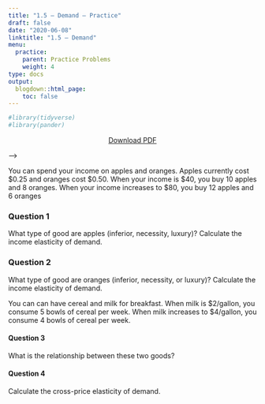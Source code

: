 ```yaml
---
title: "1.5 — Demand — Practice"
draft: false
date: "2020-06-08"
linktitle: "1.5 — Demand"
menu:
  practice:
    parent: Practice Problems
    weight: 4
type: docs
output:
  blogdown::html_page:
    toc: false
---
```

```r
#library(tidyverse)
#library(pander)
```

<p style="text-align:center"><a target="_blank" href="/practice/1.5-practice-pdf.pdf"><span class="btn btn-primary btn-lg"><i class="fas fa-file-pdf"></i> Download PDF</a></span></p>-->

You can spend your income on apples and oranges. Apples currently cost <span>&#36;</span>0.25 and oranges cost <span>&#36;</span>0.50. When your income is <span>&#36;</span>40, you buy 10 apples and 8 oranges. When your income increases to <span>&#36;</span>80, you buy 12 apples and 6 oranges

### Question 1
What type of good are apples (inferior, necessity, luxury)? Calculate the income elasticity of demand.

### Question 2
What type of good are oranges (inferior, necessity, or luxury)? Calculate the income elasticity of demand.

You can can have cereal and milk for breakfast. When milk is <span>&#36;</span>2/gallon, you consume 5 bowls of cereal per week. When milk increases to <span>&#36;</span>4/gallon, you consume 4 bowls of cereal per week.

#### Question 3
What is the relationship between these two goods?

#### Question 4
Calculate the cross-price elasticity of demand. 
